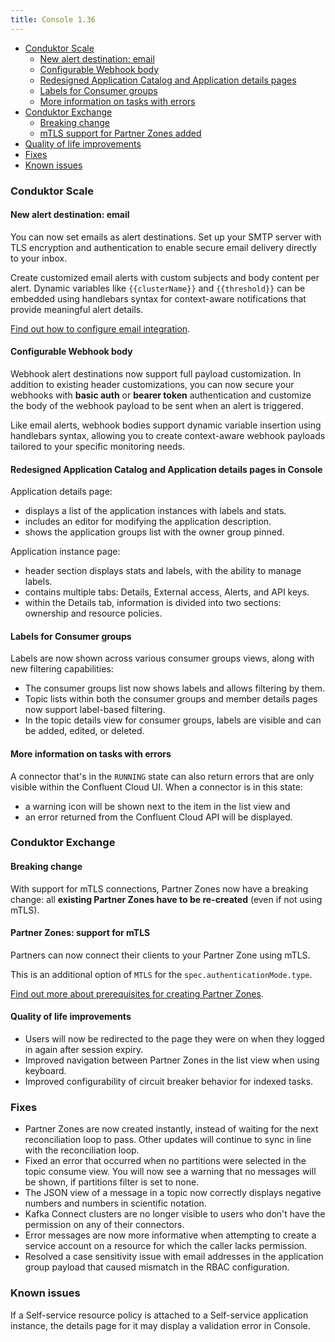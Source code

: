 ```yaml
---
title: Console 1.36
---
```



- [Conduktor Scale](#conduktor-scale)
  - [New alert destination: email](#new-alert-destination-email)
  - [Configurable Webhook body](#configurable-webhook-body)
  - [Redesigned Application Catalog and Application details pages](#redesigned-application-catalog-and-application-details-pages-in-console)
  - [Labels for Consumer groups](#labels-for-consumer-groups)
  - [More information on tasks with errors](#more-information-on-tasks-with-errors)
- [Conduktor Exchange](#conduktor-exchange)
  - [Breaking change](#breaking-change)
  - [mTLS support for Partner Zones added](#partner-zones-support-for-mtls)
- [Quality of life improvements](#quality-of-life-improvements)
- [Fixes](#fixes)
- [Known issues](#known-issues)

### Conduktor Scale

#### New alert destination: email

You can now set emails as alert destinations. Set up your SMTP server with TLS encryption and authentication to enable secure email delivery directly to your inbox.

Create customized email alerts with custom subjects and body content per alert. Dynamic variables like `{{clusterName}}` and `{{threshold}}` can be embedded using handlebars syntax for context-aware notifications that provide meaningful alert details.

[Find out how to configure email integration](/guide/monitor-brokers-apps/alerts#email-integration).

#### Configurable Webhook body

Webhook alert destinations now support full payload customization. In addition to existing header customizations, you can now secure your webhooks with **basic auth** or **bearer token** authentication and customize the body of the webhook payload to be sent when an alert is triggered.

Like email alerts, webhook bodies support dynamic variable insertion using handlebars syntax, allowing you to create context-aware webhook payloads tailored to your specific monitoring needs.

#### Redesigned Application Catalog and Application details pages in Console

Application details page:

- displays a list of the application instances with labels and stats.
- includes an editor for modifying the application description.
- shows the application groups list with the owner group pinned.

Application instance page:

- header section displays stats and labels, with the ability to manage labels.
- contains multiple tabs: Details, External access, Alerts, and API keys.
- within the Details tab, information is divided into two sections: ownership and resource policies.

#### Labels for Consumer groups

Labels are now shown across various consumer groups views, along with new filtering capabilities:

- The consumer groups list now shows labels and allows filtering by them.
- Topic lists within both the consumer groups and member details pages now support label-based filtering.
- In the topic details view for consumer groups, labels are visible and can be added, edited, or deleted.

#### More information on tasks with errors

A connector that's in the `RUNNING` state can also return errors that are only visible within the Confluent Cloud UI. When a connector is in this state:

- a warning icon will be shown next to the item in the list view and
- an error returned from the Confluent Cloud API will be displayed.

### Conduktor Exchange

#### Breaking change

With support for mTLS connections, Partner Zones now have a breaking change: all **existing Partner Zones have to be re-created** (even if not using mTLS).

#### Partner Zones: support for mTLS

Partners can now connect their clients to your Partner Zone using mTLS.

This is an additional option of `MTLS` for the `spec.authenticationMode.type`.

[Find out more about prerequisites for creating Partner Zones](/guide/conduktor-concepts/partner-zones#prerequisites).

#### Quality of life improvements

- Users will now be redirected to the page they were on when they logged in again after session expiry.
- Improved navigation between Partner Zones in the list view when using keyboard.
- Improved configurability of circuit breaker behavior for indexed tasks.

### Fixes

- Partner Zones are now created instantly, instead of waiting for the next reconciliation loop to pass. Other updates will continue to sync in line with the reconciliation loop.
- Fixed an error that occurred when no partitions were selected in the topic consume view. You will now see a warning that no messages will be shown, if partitions filter is set to none.
- The JSON view of a message in a topic now correctly displays negative numbers and numbers in scientific notation.
- Kafka Connect clusters are no longer visible to users who don't have the permission on any of their connectors.
- Error messages are now more informative when attempting to create a service account on a resource for which the caller lacks permission.
- Resolved a case sensitivity issue with email addresses in the application group payload that caused mismatch in the RBAC configuration.

### Known issues

If a Self-service resource policy is attached to a Self-service application instance, the details page for it may display a validation error in Console.
